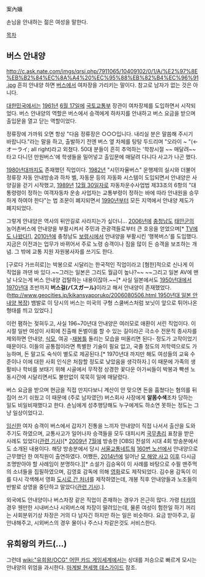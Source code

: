 案內孃

손님을 안내하는 젊은 여성을 말한다.

[[목차]]

== 버스 안내양 ==
http://c.ask.nate.com/imgs/qrsi.php/7911065/10409102/0/1/A/%E2%97%8E%EB%B2%84%EC%8A%A4%20%EC%95%88%EB%82%B4%EC%96%91.jpg
흔히 안내양 하면 [[버스]]에서 여차장을 가리키는 말이다. 참고로 남자가 없는 것은 아니다.

[[대한민국]]에서는 [[1961년]] [[6월 17일]]에 [[국토교통부]] 장관이 여차장제를 도입하면서 시작되었다. 버스 안내양의 역할은 버스에서 승객에게 하차지를 안내하고 버스 요금을 받으며 출입문을 열고 닫는 역할이었다.

정류장에 가까워 오면 항상 "다음 정류장은 ○○○입니다. 내리실 분은 말씀해 주시기 바랍니다."라는 말을 하고, 출발하기 전엔 버스 옆 차체를 탕탕 두드리며 "오라이 ~ "(←オーライ; all right)라고 외쳤다.
50대 분들이 흔히 추억하는 '학창시절 ~~ 매달려~~ 타고 다니던 만원버스'에 학생들을 밀어넣고 출입문에 매달려 다니다 사고가 나곤 했다.

[[1980년대]]까지도 존재했던 직업이다. [[1982년]] "시민자율버스" 운행제의 실시와 더불어 정류장 자동 안내방송과 하차 벨, 자동문 등의 자동화 시스템이 도입되면서 안내양은 사양길을 걷기 시작했고, [[1989년]] [[12월 30일]]자로 자동차운수사업법 제33조의 6항의 "대통령령이 정하는 여객자동차 운송 사업자는 교통부령이 정하는 바에 따라 안내원을 승무하게 하여야 한다"는 법 조문이 폐지되면서 [[1990년]]부터 모든 지역에서 안내양 제도가 폐지되었다.

그렇게 안내양은 역사의 뒤안길로 사라지는가 싶더니... [[2006년]]에 [[충청남도]] [[태안군]]의 농어촌버스에 안내양을 부활시켜서 주민과 관광객들로부터 큰 호응을 얻었으며[* [http://www.kbs.co.kr/2tv/sisa/3days/view/vod/2256391_60187.html TV에도 나왔다!]], [[2010년]]에 충청남도 [[보령시]]에서 안내양을 부활시킨 ‘행복버스’를 도입했다. 지금은 이전과는 업무가 바뀌어서 주로 노령 승객이나 짐을 많이 든 승객을 보조하는 개념. 그 밖에 교통 지원 자원봉사자를 쓰기도 한다.

[구로다 가쓰히로]는 박봉으로 시달리는 한국적인 직업이라고 [혐한]적으로 신나게 이 직업을 까댄 바 있다.~~그러는 일본은 그리도 월급이 높나?~~ ~~그리고 일본 AV에 맨날 나오는게 버스 안내양 겁탈하는 내용이잖아.~~[* 사실 일본에서도 [[1950년대]]에서 [[1970년대]] 초반까지 '''버스걸(バスガール)'''이라고 해서 안내양이 존재했었다.([[http://www.geocities.jp/kikansyaporuko/2006080506.html 1950년대 일본 안내양 복장]]) 뱀발로 이 당시의 버스는 미국의 구형 스쿨버스처럼 보닛이 앞으로 튀어나온 형태를 띄고 있었다.]

이런 폄하는 젖혀두고, 사실 196~70년대 안내양은 여러모로 애환이 서린 직업이다. 이 시절 일반 여성이 사회에 진출해 돈벌이를 할 수 있는 길이라곤 극소수 전문직 종사자를 제외하면 안내양, [[식모]], 여공 -[[재봉틀]] 돌리는 모습을 떠올리면 된다- 정도가 고작이었기 때문이다. 이들의 공통점이라면 특별한 기술이 필요 없고, 국졸 정도의 저학력으로도 가능하며, 돈 말고도 숙식이 별도로 제공된다.[* 1970년대 까지만 해도 여성들의 교육 수준이나 이에 대한 사회 인식은 처참할 정도로 낮았음을 생각하자.] 이 때문에 가족의 생활비나 학비를 보태기 위해 시골에서 무작정 상경한 꽃다운 아가씨들이 박봉과 빡센 노동시간에 시달리면서도 불만없이 묵묵히 일에 매달렸다. 

버스 요금을 받으며 현금을 직접 만지다보니 계산이 안 맞으면 돈을 훔쳤다는 혐의를 뒤집어 쓰기 쉬웠고 이 때문에 (주로 남자였던) 버스회사 사장에게 '''알몸수색'''조차 당하는 일도 비일비재했다고 한다. 손님에게 성추행당해도 누구에게도 하소연 못하는 정도는 그냥 일상이었다고. 

[[임신]]한 여자 승객이 버스에서 갑자기 진통을 느끼자 안내양이 직접 나서서 출산을 도와주기도 하였으며, 교통사고가 일어나자 승객들을 모두 대피시켜 [[국무총리]] 표창을 받은 사례도 있었다([http://newslibrary.naver.com/viewer/index.nhn?articleId=1976031000329207019&editNo=2&printCount=1&publishDate=1976-03-10&officeId=00032&pageNo=7&printNo=9369&publishType=00020 관련 기사])[* [[2009년]] [[7월]]에 방송한 [OBS] 전설의 시대 4회 방송분에서도 소개된 내용이다. 해당 방송분에서 당시 [[서울교통네트웍]] [[서울 버스 160|160번 노선]]에서 안내양으로 근무했던 한 여직원이 출연하였다. 어쨌든, [[2014년]]에 일어난 [[청해진해운 세월호 침몰 사고|모 해양 사고]] [[이준석|이후]] 다시금 조명받아야 할 사례임이 분명하다.][* 소설가 김승옥이 이 사례를 바탕으로 수필 맨주먹의 소녀들을 집필하였으며, 김영효 감독에 의해 [http://movie.naver.com/movie/bi/mi/basic.nhn?code=20760 영화]로도 제작되었다. 김수용 감독이 이를 다시 각색해서 영화 [http://movie.naver.com/movie/bi/mi/basic.nhn?code=20502 도시로 간 처녀]를 제작하였는데, 개봉 직후 안내양들과 노조들의 반발로 상영을 중단하고 말았다([http://newslibrary.naver.com/viewer/index.nhn?articleId=1981121200329212001&edtNo=2&printCount=1&publishDate=1981-12-12&officeId=00032&pageNo=12&printNo=11141&publishType=00020 관련 기사]).]. 

외국에도 안내양이나 버스차장 같은 직업이 존재하는 경우가 은근히 많다. 가령 [[터키]]의 경우 웬만한 시내버스나 시외버스에 차장이 딸려있는데, 물론 여성이 험한일 하기 꺼리는 사회분위기상 차장은 거의 다 남자긴 하지만 하는 일은 비슷하다. 요금 받아주고, 길안내해주고, 시외버스의 경우 물이나 주스나 차같은것도 서비스한다.
== 유희왕의 카드(...) ==
그런데 [[wiki:"유희왕/OCG" 어떤 카드 게임]]세계에서는 상대를 저승으로 빠르게 모시는 안내양의 위엄을 과시한다. [[마계발 현세행 데스가이드]] 참조.
